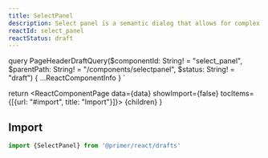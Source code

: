 ```yaml
---
title: SelectPanel
description: Select panel is a semantic dialog that allows for complex selection options within an overlay.
reactId: select_panel
reactStatus: draft
---
```



  query PageHeaderDraftQuery($componentId: String! = "select_panel", $parentPath: String! = "/components/selectpanel", $status: String! = "draft") {
    ...ReactComponentInfo
  }
`

  return <ReactComponentPage data={data} showImport={false} tocItems={[{url: "#import", title: "Import"}]}>
    {children}
  </ReactComponentPage>
}

## Import

```js
import {SelectPanel} from '@primer/react/drafts'
```
